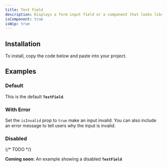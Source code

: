 ```yaml
---
title: Text Field
description: Displays a form input field or a component that looks like an input field.
isComponent: true
isWip: true
---
```


## Installation

To install, copy the code below and paste into your project.

<ComponentSource src="../../packages/ui/src/text-field.tsx" />

## Examples

### Default

This is the default **`TextField`**.

<ComponentExample name="text-field" story="default" />

### With Error

Set the `isInvalid` prop to `true` make an input invalid. You can also include an error message to tell users why the input is invalid.

<ComponentExample name="text-field" story="with-error" />

### Disabled

{/* TODO */}

**Coming soon:** An example showing a disabled **`TextField`**

